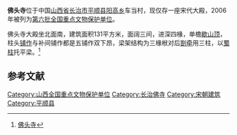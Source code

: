 {{coord|36|21|26|N|113|34|28|E|display=title|scale:10000}}
{{文物保护单位
| 级别 = 全国
| 名称 = 佛头寺
| 图片 = 
| 所在 = [[山西省|山西省]][[平顺县|平顺县]]
| 分类 = 古建筑
| 时代 = 宋
| 编号 = [[第六批全国重点文物保护单位|第六批]]第366项
| 登录 = 2006年5月25日
}}
'''佛头寺'''位于中国[[山西省|山西省]][[长治市|长治市]][[平顺县|平顺县]][[阳高乡|阳高乡]]车当村，现仅存一座宋代大殿，2006年被列为[[第六批全国重点文物保护单位|第六批全国重点文物保护单位]]。

佛头寺大殿坐北面南，建筑面积131平方米，面阔三间，进深四椽，单檐[[歇山顶|歇山顶]]，柱头[[铺作|铺作]]与补间铺作都是五铺作双下昂，梁架结构为三椽栿对后[[劄牵|劄牵]]用三柱，以[[蜀柱|蜀柱]]托平梁。<ref>[http://www.chinajinci.com/index.php?m=content&c=index&a=show&catid=62&id=1019 佛头寺]{{Dead link|date=2019年10月 |bot=InternetArchiveBot |fix-attempted=yes }}</ref>

==参考文献==
{{reflist}}

{{山西全国重点文物保护单位}}
{{中国木构建筑 (唐-宋)}}

{{DEFAULTSORT:Fo}}
[[Category:山西全国重点文物保护单位|Category:山西全国重点文物保护单位]]
[[Category:长治佛寺|Category:长治佛寺]]
[[Category:宋朝建筑|Category:宋朝建筑]]
[[Category:平顺县|Category:平顺县]]